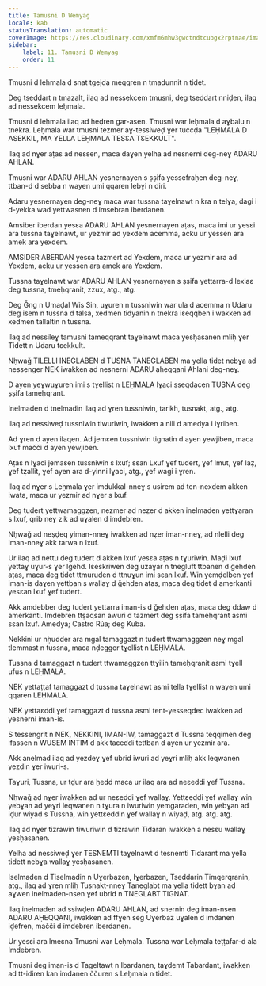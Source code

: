 ```yaml
---
title: Tamusni D Wemyag
locale: kab
statusTranslation: automatic
coverImage: https://res.cloudinary.com/xmfm6mhw3gwctndtcubgx2rptnae/image/upload/v1740337243/small_cover_educacion_fundamental_a051170f1c.webp
sidebar:
    label: 11. Tamusni D Wemyag
    order: 11
---
```

Tmusni d leḥmala d snat tgejda meqqren n tmadunnit n tidet.

Deg tseddart n tmazalt, ilaq ad nessekcem tmusni, deg tseddart nniḍen, ilaq ad nessekcem leḥmala.

Tmusni d leḥmala ilaq ad ḥeḍren gar-asen. Tmusni war leḥmala d aɣbalu n tnekra. Leḥmala war tmusni tezmer aɣ-tessiweḍ ɣer tuccḍa "LEḤMALA D ASEKKIL, MA YELLA LEḤMALA TESƐA TƐEKKULT".

Ilaq ad nɣer aṭas ad nessen, maca daɣen yelha ad nesnerni deg-neɣ ADARU AHLAN.

Tmusni war ADARU AHLAN yesnernayen s ṣṣifa yessefraḥen deg-neɣ, ttban-d d sebba n wayen umi qqaren lebɣi n diri.

Adaru yesnernayen deg-neɣ maca war tussna taɣelnawt n kra n telɣa, dagi i d-yekka wad yettwasnen d imsebran iberdanen.

Amsiber iberdan yesɛa ADARU AHLAN yesnernayen aṭas, maca imi ur yesɛi ara tussna taɣelnawt, ur yezmir ad yexdem acemma, acku ur yessen ara amek ara yexdem.

AMSIDER ABERDAN yesɛa tazmert ad Yexdem, maca ur yezmir ara ad Yexdem, acku ur yessen ara amek ara Yexdem.

Tussna taɣelnawt war ADARU AHLAN yesnernayen s ṣṣifa yettarra-d lexlaɛ deg tussna, tmeḥqranit, zzux, atg., atg.

Deg Ǧng n Umaḍal Wis Sin, uɣuren n tussniwin war ula d acemma n Udaru deg isem n tussna d talsa, xedmen tidyanin n tnekra iɛeqqben i wakken ad xedmen tallaltin n tussna.

Ilaq ad nessileɣ tamusni tameqqrant taɣelnawt maca yesḥasanen mliḥ ɣer Tidett n Udaru tɛekkult.

Nḥwaǧ TILELLI INEGLABEN d TUSNA TANEGLABEN ma yella tidet nebɣa ad nessenger NEK iwakken ad nesnerni ADARU aḥeqqani Ahlani deg-neɣ.

D ayen yeɣwuɣuren imi s tɣellist n LEḤMALA lɣaci sseqdacen TUSNA deg ṣṣifa tameḥqrant.

Inelmaden d tnelmadin ilaq ad ɣren tussniwin, tarikh, tusnakt, atg., atg.

Ilaq ad nessiweḍ tussniwin tiwuriwin, iwakken a nili d amedya i iɣriben.

Ad ɣren d ayen ilaqen. Ad jemɛen tussniwin tignatin d ayen yewjiben, maca lxuf mačči d ayen yewjiben.

Aṭas n lɣaci jemaɛen tussniwin s lxuf; sɛan Lxuf ɣef tudert, ɣef lmut, ɣef laẓ, ɣef tẓallit, ɣef ayen ara d-yinni lɣaci, atg., ɣef wagi i ɣren.

Ilaq ad nɣer s Leḥmala ɣer imdukkal-nneɣ s usirem ad ten-nexdem akken iwata, maca ur yezmir ad nɣer s lxuf.

Deg tudert yettwamaggzen, nezmer ad neẓer d akken inelmaden yettɣaran s lxuf, qrib neɣ zik ad uɣalen d imdebren.

Nḥwaǧ ad neṣḍeq yiman-nneɣ iwakken ad nẓer iman-nneɣ, ad nlelli deg iman-nneɣ akk tarwa n lxuf.

Ur ilaq ad nettu deg tudert d akken lxuf yesɛa aṭas n tɣuriwin. Maḍi lxuf yettaɣ uɣur-s ɣer lǧehd. Iɛeskriwen deg uzaɣar n tnegluft ttbanen d ǧehden aṭas, maca deg tidet ttmuruden d ttnuɣun imi sɛan lxuf. Win yemḍelben ɣef iman-is daɣen yettban s wallaɣ d ǧehden aṭas, maca deg tidet d amerkanti yesɛan lxuf ɣef tudert.

Akk amdebber deg tudert yettarra iman-is d ǧehden aṭas, maca deg ddaw d amerkanti. Imdebren ttṣaqsan awuri d tazmert deg ṣṣifa tameḥqrant asmi sɛan lxuf. Amedya; Castro Rúa; deg Kuba.

Nekkini ur nḥudder ara mgal tamaggazt n tudert ttwamaggzen neɣ mgal tlemmast n tussna, maca nḍegger tɣellist n LEḤMALA.

Tussna d tamaggazt n tudert ttwamaggzen ttɣilin tameḥqranit asmi tɣell ufus n LEḤMALA.

NEK yettaṭṭaf tamaggazt d tussna taɣelnawt asmi tella tɣellist n wayen umi qqaren LEḤMALA.

NEK yettaɛddi ɣef tamaggazt d tussna asmi tent-yesseqdec iwakken ad yesnerni iman-is.

S tessengrit n NEK, NEKKINI, IMAN-IW, tamaggazt d Tussna teqqimen deg ifassen n WUSEM INTIM d akk taɛeddi tettban d ayen ur yezmir ara.

Akk anelmad ilaq ad yezdeɣ ɣef ubrid iwuri ad yeɣri mliḥ akk leqwanen yezdin ɣer iwuri-s.

Taɣuri, Tussna, ur tḍur ara ḥedd maca ur ilaq ara ad neɛeddi ɣef Tussna.

Nḥwaǧ ad nɣer iwakken ad ur neɛeddi ɣef wallaɣ. Yettɛeddi ɣef wallaɣ win yebɣan ad yeɣri leqwanen n tɣura n iwuriwin yemgaraden, win yebɣan ad iḍur wiyaḍ s Tussna, win yettɛeddin ɣef wallaɣ n wiyaḍ, atg. atg. atg.

Ilaq ad nɣer tizrawin tiwuriwin d tizrawin Tidaran iwakken a nesɛu wallaɣ yesḥasanen.

Yelha ad nessiweḍ ɣer TESNEMTI taɣelnawt d tesnemti Tidarant ma yella tidett nebɣa wallaɣ yesḥasanen.

Iselmaden d Tiselmadin n Uɣerbazen, Iɣerbazen, Tseddarin Timqerqranin, atg., ilaq ad ɣren mliḥ Tusnakt-nneɣ Taneglabt ma yella tidett bɣan ad aɣwen inelmaden-nsen ɣef ubrid n TNEGLABT TIGNAT.

Ilaq inelmaden ad ssiwḍen ADARU AHLAN, ad snernin deg iman-nsen ADARU AḤEQQANI, iwakken ad ffɣen seg Uɣerbaz uɣalen d imdanen iḍefren, mačči d imdebren iberdanen.

Ur yesɛi ara lmeɛna Tmusni war Leḥmala. Tussna war Leḥmala teṭṭafar-d ala Imdebren.

Tmusni deg iman-is d Tageltawt n Ibardanen, taɣdemt Tabardant, iwakken ad tt-idiren kan imdanen ččuren s Leḥmala n tidet.

